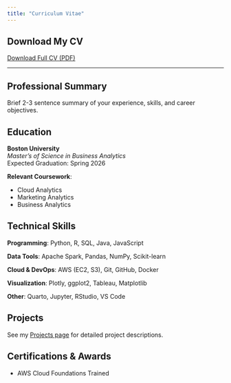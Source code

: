 ```yaml
---
title: "Curriculum Vitae"
---
```


::: {.column-page}

## Download My CV

<a href="files/your-cv.pdf" class="btn btn-primary" download>
  <i class="bi bi-download"></i> Download Full CV (PDF)
</a>

---

## Professional Summary

Brief 2-3 sentence summary of your experience, skills, and career objectives.

## Education

**Boston University**  
*Master's of Science in Business Analytics*  
Expected Graduation: Spring 2026  

**Relevant Coursework**:

- Cloud Analytics
- Marketing Analytics
- Business Analytics

## Technical Skills

**Programming**: Python, R, SQL, Java, JavaScript

**Data Tools**: Apache Spark, Pandas, NumPy, Scikit-learn

**Cloud & DevOps**: AWS (EC2, S3), Git, GitHub, Docker

**Visualization**: Plotly, ggplot2, Tableau, Matplotlib

**Other**: Quarto, Jupyter, RStudio, VS Code



## Projects

See my [Projects page](projects.qmd) for detailed project descriptions.

## Certifications & Awards

- AWS Cloud Foundations Trained

:::